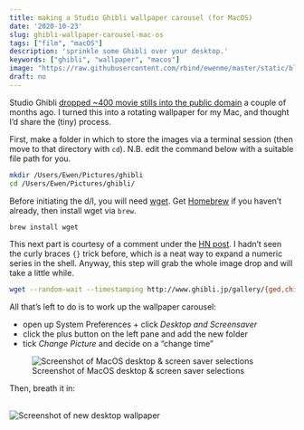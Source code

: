 ```yaml
---
title: making a Studio Ghibli wallpaper carousel (for MacOS)
date: '2020-10-23'
slug: ghibli-wallpaper-carousel-mac-os
tags: ["film", "macOS"]
description: 'sprinkle some Ghibli over your desktop.'
keywords: ["ghibli", "wallpaper", "macos"]
image: "https://raw.githubusercontent.com/rbind/ewenme/master/static/blog/2020-10-23-making-a-ghibli-wallpaper-carousel-for-mac-os_files/desktop-screenshot.png"
draft: no
---
```


Studio Ghibli [dropped ~400 movie stills into the public domain](http://www.ghibli.jp/info/013344/) a couple of months ago. I turned this into a rotating wallpaper for my Mac, and thought I'd share the (tiny) process.

First, make a folder in which to store the images via a terminal session (then move to that directory with `cd`). N.B. edit the command below with a suitable file path for you.

```bash
mkdir /Users/Ewen/Pictures/ghibli
cd /Users/Ewen/Pictures/ghibli/
```

Before initiating the d/l, you will need [wget](https://www.gnu.org/software/wget/). Get [Homebrew](https://brew.sh/) if you haven't already, then install wget via `brew`.

```bash
brew install wget
```

This next part is courtesy of a comment under the [HN post](https://news.ycombinator.com/item?id=24564775). I hadn't seen the curly braces `{}` trick before, which is a neat way to expand a numeric series in the shell. Anyway, this step will grab the whole image drop and will take a little while.

```bash
wget --random-wait --timestamping http://www.ghibli.jp/gallery/{ged,chihiro,karigurashi,ponyo,kokurikozaka,marnie,kaguyahime,kazetachinu}{001..050}.jpg
```

All that's left to do is to work up the wallpaper carousel:

- open up System Preferences + click *Desktop and Screensaver*
- click the plus button on the left pane and add the new folder
- tick *Change Picture* and decide on a "change time"

![Screenshot of MacOS desktop & screen saver selections](/blog/2020-10-23-making-a-ghibli-wallpaper-carousel-for-mac-os_files/menu-screenshot.png)

Then, breath it in:

<br>
![Screenshot of new desktop wallpaper](/blog/2020-10-23-making-a-ghibli-wallpaper-carousel-for-mac-os_files/desktop-screenshot.png)
